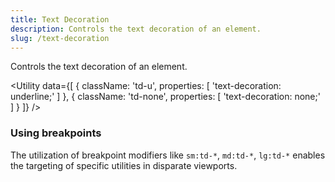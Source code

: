 ```yaml
---
title: Text Decoration
description: Controls the text decoration of an element.
slug: /text-decoration
---
```



Controls the text decoration of an element.

<Utility
  data={[
    {
        className: 'td-u',
        properties: [
            'text-decoration: underline;'
        ]
    },
    {
        className: 'td-none',
        properties: [
            'text-decoration: none;'
        ]
    }
  ]}
/>

### Using breakpoints

The utilization of breakpoint modifiers like `sm:td-*`, `md:td-*`, `lg:td-*` enables the targeting of specific utilities in disparate viewports.